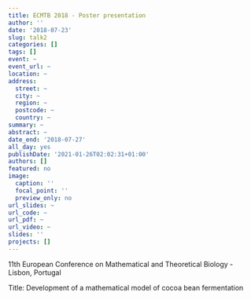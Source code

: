 ```yaml
---
title: ECMTB 2018 - Poster presentation
author: ''
date: '2018-07-23'
slug: talk2
categories: []
tags: []
event: ~
event_url: ~
location: ~
address:
  street: ~
  city: ~
  region: ~
  postcode: ~
  country: ~
summary: ~
abstract: ~
date_end: '2018-07-27'
all_day: yes
publishDate: '2021-01-26T02:02:31+01:00'
authors: []
featured: no
image:
  caption: ''
  focal_point: ''
  preview_only: no
url_slides: ~
url_code: ~
url_pdf: ~
url_video: ~
slides: ''
projects: []
---
```


11th European Conference on Mathematical and Theoretical Biology - Lisbon, Portugal

Title: Development of a mathematical model of cocoa bean fermentation
